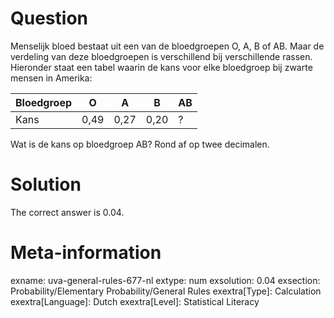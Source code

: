 Question
========

Menselijk bloed bestaat uit een van de bloedgroepen O, A, B of AB. Maar de verdeling van deze bloedgroepen is verschillend bij verschillende rassen. Hieronder staat een tabel waarin de kans voor elke bloedgroep bij zwarte mensen in Amerika:

|Bloedgroep|O|A|B|AB|
|-|-|-|-|-|
|Kans|0,49|0,27|0,20|?|

Wat is de kans op bloedgroep AB? Rond af op twee decimalen.

Solution
========

The correct answer is 0.04.

Meta-information
================
exname: uva-general-rules-677-nl
extype: num
exsolution: 0.04
exsection: Probability/Elementary Probability/General Rules
exextra[Type]: Calculation
exextra[Language]: Dutch
exextra[Level]: Statistical Literacy
